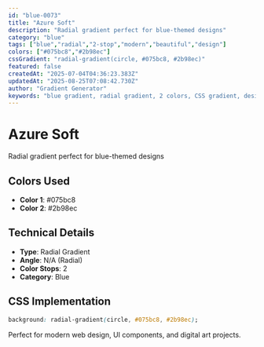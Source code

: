 ```yaml
---
id: "blue-0073"
title: "Azure Soft"
description: "Radial gradient perfect for blue-themed designs"
category: "blue"
tags: ["blue","radial","2-stop","modern","beautiful","design"]
colors: ["#075bc8","#2b98ec"]
cssGradient: "radial-gradient(circle, #075bc8, #2b98ec)"
featured: false
createdAt: "2025-07-04T04:36:23.383Z"
updatedAt: "2025-08-25T07:08:42.730Z"
author: "Gradient Generator"
keywords: "blue gradient, radial gradient, 2 colors, CSS gradient, design, #075bc8, #2b98ec"
---
```


# Azure Soft

Radial gradient perfect for blue-themed designs

## Colors Used
- **Color 1**: #075bc8
- **Color 2**: #2b98ec

## Technical Details
- **Type**: Radial Gradient
- **Angle**: N/A (Radial)
- **Color Stops**: 2
- **Category**: Blue

## CSS Implementation
```css
background: radial-gradient(circle, #075bc8, #2b98ec);
```

Perfect for modern web design, UI components, and digital art projects.
